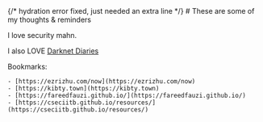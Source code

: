 
<Navbar />
{/* hydration error fixed, just needed an extra line */}
# These are some of my thoughts & reminders<br />    

I love security mahn.

I also LOVE [Darknet Diaries](https://open.spotify.com/show/4XPl3uEEL9hvqMkoZrzbx5?si=f750111d9a484514)


Bookmarks:

    - [https://ezrizhu.com/now](https://ezrizhu.com/now)
    - [https://kibty.town](https://kibty.town)
    - [https://fareedfauzi.github.io/](https://fareedfauzi.github.io/)
    - [https://cseciitb.github.io/resources/](https://cseciitb.github.io/resources/)
